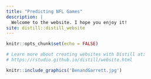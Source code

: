 ```yaml
---
title: "Predicting NFL Games"
description: |
  Welcome to the website. I hope you enjoy it!
site: distill::distill_website
---
```


```r
knitr::opts_chunk$set(echo = FALSE)

# Learn more about creating websites with Distill at:
# https://rstudio.github.io/distill/website.html

```


```r
knitr::include_graphics('BenandGarrett.jpg')
```